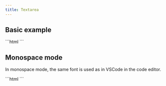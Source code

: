 ```yaml
---
title: Textarea
---
```


<Imports />

<FormControlInfo />

## Basic example

<Demo>
  <BasicExample />
  <Fragment slot="html">
    ```html
    <vscode-textarea></vscode-textarea>
    ```
  </Fragment>
</Demo>

## Monospace mode

In monospace mode, the same font is used as in VSCode in the code editor.

<Demo>
  <MonospaceModeExample />
  <Fragment slot="html">
    ```html
    <vscode-textarea monospace></vscode-textarea>
    ```
  </Fragment>
</Demo>